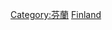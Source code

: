 {{Commons category|Subdivisions of Finland}}
{{Catmore}}

[[Category:芬蘭|Category:芬蘭]]
[[Category:歐洲國家行政區劃|Finland]]